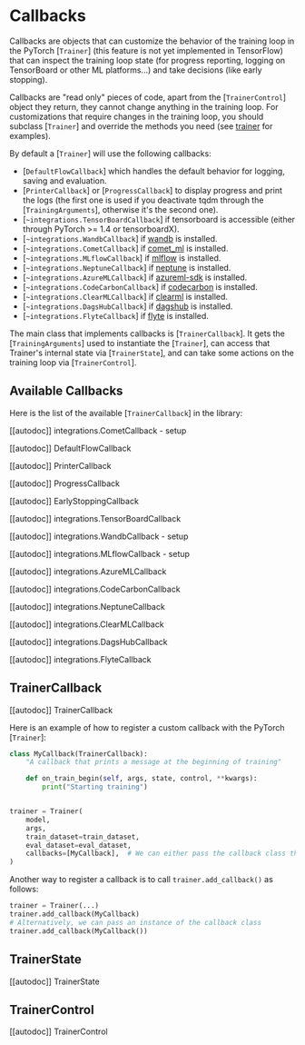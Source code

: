 <!--Copyright 2020 The HuggingFace Team. All rights reserved.

Licensed under the Apache License, Version 2.0 (the "License"); you may not use this file except in compliance with
the License. You may obtain a copy of the License at

http://www.apache.org/licenses/LICENSE-2.0

Unless required by applicable law or agreed to in writing, software distributed under the License is distributed on
an "AS IS" BASIS, WITHOUT WARRANTIES OR CONDITIONS OF ANY KIND, either express or implied. See the License for the
specific language governing permissions and limitations under the License.
-->

# Callbacks

Callbacks are objects that can customize the behavior of the training loop in the PyTorch
[`Trainer`] (this feature is not yet implemented in TensorFlow) that can inspect the training loop
state (for progress reporting, logging on TensorBoard or other ML platforms...) and take decisions (like early
stopping).

Callbacks are "read only" pieces of code, apart from the [`TrainerControl`] object they return, they
cannot change anything in the training loop. For customizations that require changes in the training loop, you should
subclass [`Trainer`] and override the methods you need (see [trainer](trainer) for examples).

By default a [`Trainer`] will use the following callbacks:

- [`DefaultFlowCallback`] which handles the default behavior for logging, saving and evaluation.
- [`PrinterCallback`] or [`ProgressCallback`] to display progress and print the
  logs (the first one is used if you deactivate tqdm through the [`TrainingArguments`], otherwise
  it's the second one).
- [`~integrations.TensorBoardCallback`] if tensorboard is accessible (either through PyTorch >= 1.4
  or tensorboardX).
- [`~integrations.WandbCallback`] if [wandb](https://www.wandb.com/) is installed.
- [`~integrations.CometCallback`] if [comet_ml](https://www.comet.ml/site/) is installed.
- [`~integrations.MLflowCallback`] if [mlflow](https://www.mlflow.org/) is installed.
- [`~integrations.NeptuneCallback`] if [neptune](https://neptune.ai/) is installed.
- [`~integrations.AzureMLCallback`] if [azureml-sdk](https://pypi.org/project/azureml-sdk/) is
  installed.
- [`~integrations.CodeCarbonCallback`] if [codecarbon](https://pypi.org/project/codecarbon/) is
  installed.
- [`~integrations.ClearMLCallback`] if [clearml](https://github.com/allegroai/clearml) is installed.
- [`~integrations.DagsHubCallback`] if [dagshub](https://dagshub.com/) is installed.
- [`~integrations.FlyteCallback`] if [flyte](https://flyte.org/) is installed.

The main class that implements callbacks is [`TrainerCallback`]. It gets the
[`TrainingArguments`] used to instantiate the [`Trainer`], can access that
Trainer's internal state via [`TrainerState`], and can take some actions on the training loop via
[`TrainerControl`].


## Available Callbacks

Here is the list of the available [`TrainerCallback`] in the library:

[[autodoc]] integrations.CometCallback
    - setup

[[autodoc]] DefaultFlowCallback

[[autodoc]] PrinterCallback

[[autodoc]] ProgressCallback

[[autodoc]] EarlyStoppingCallback

[[autodoc]] integrations.TensorBoardCallback

[[autodoc]] integrations.WandbCallback
    - setup

[[autodoc]] integrations.MLflowCallback
    - setup

[[autodoc]] integrations.AzureMLCallback

[[autodoc]] integrations.CodeCarbonCallback

[[autodoc]] integrations.NeptuneCallback

[[autodoc]] integrations.ClearMLCallback

[[autodoc]] integrations.DagsHubCallback

[[autodoc]] integrations.FlyteCallback

## TrainerCallback

[[autodoc]] TrainerCallback

Here is an example of how to register a custom callback with the PyTorch [`Trainer`]:

```python
class MyCallback(TrainerCallback):
    "A callback that prints a message at the beginning of training"

    def on_train_begin(self, args, state, control, **kwargs):
        print("Starting training")


trainer = Trainer(
    model,
    args,
    train_dataset=train_dataset,
    eval_dataset=eval_dataset,
    callbacks=[MyCallback],  # We can either pass the callback class this way or an instance of it (MyCallback())
)
```

Another way to register a callback is to call `trainer.add_callback()` as follows:

```python
trainer = Trainer(...)
trainer.add_callback(MyCallback)
# Alternatively, we can pass an instance of the callback class
trainer.add_callback(MyCallback())
```

## TrainerState

[[autodoc]] TrainerState

## TrainerControl

[[autodoc]] TrainerControl
